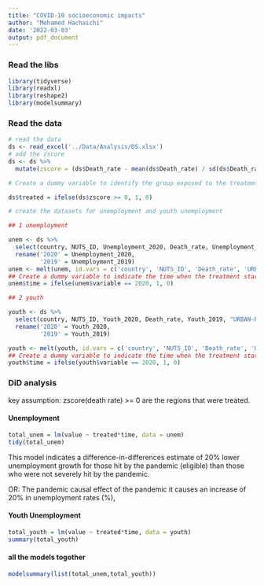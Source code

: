 ```yaml
---
title: "COVID-19 socioeconomic impacts"
author: "Mohamed Hachaichi"
date: '2022-03-03'
output: pdf_document
---
```


### Read the libs 
```r
library(tidyverse)
library(readxl)
library(reshape2)
library(modelsummary)

```


### Read the data 

```r
# read the data 
ds <- read_excel('../Data/Analysis/DS.xlsx')
# add the zscore 
ds <- ds %>%
  mutate(zscore = (ds$Death_rate - mean(ds$Death_rate) / sd(ds$Death_rate)))

# Create a dummy variable to identify the group exposed to the treatment

ds$treated = ifelse(ds$zscore >= 0, 1, 0) 

# create the datasets for unemployment and youth unemployment 

## 1 unemployment 

unem <- ds %>%
  select(country, NUTS_ID, Unemployment_2020, Death_rate, Unemployment_2019, 'URBAN-RURAL',Border, METRO, zscore, treated) %>%
  rename('2020' = Unemployment_2020,
         '2019' = Unemployment_2019)
unem <- melt(unem, id.vars = c('country', 'NUTS_ID', 'Death_rate', 'URBAN-RURAL', 'Border', 'METRO', 'zscore', "treated"))
## Create a dummy variable to indicate the time when the treatment started
unem$time = ifelse(unem$variable == 2020, 1, 0)

## 2 youth 

youth <- ds %>%
  select(country, NUTS_ID, Youth_2020, Death_rate, Youth_2019, "URBAN-RURAL",Border, METRO, zscore, treated) %>%
  rename('2020' = Youth_2020,
         '2019' = Youth_2019)

youth <- melt(youth, id.vars = c('country', 'NUTS_ID', 'Death_rate', 'URBAN-RURAL', 'Border', 'METRO', 'zscore', "treated"))
## Create a dummy variable to indicate the time when the treatment started
youth$time = ifelse(youth$variable == 2020, 1, 0)


```


### DiD analysis 

key assumption: zscore(death rate) >= 0 are the regions that were treated.

#### Unemployment 

```r

total_unem = lm(value ~ treated*time, data = unem)
tidy(total_unem)

```

This model indicates a difference-in-differences estimate of 20% lower unemployment growth for those hit by the pandemic (eligible) than those who were not severely hit by the pandemic.

OR: The pandemic causal effect of the pandemic it causes an increase of 20% in unemployment rates (%), 



#### Youth Unemployment 


```r
total_youth = lm(value ~ treated*time, data = youth)
summary(total_youth)

```




#### all the models togother 

```r

modelsummary(list(total_unem,total_youth))


```

